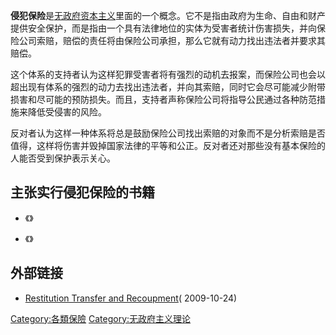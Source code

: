 '''侵犯保险'''是[[无政府资本主义|无政府资本主义]]里面的一个概念。它不是指由政府为生命、自由和财产提供安全保护，而是指由一个具有法律地位的实体为受害者统计伤害损失，并向保险公司索赔，赔偿的责任将由保险公司承担，那么它就有动力找出违法者并要求其赔偿。

这个体系的支持者认为这样犯罪受害者将有强烈的动机去报案，而保险公司也会以超出现有体系的强烈的动力去找出违法者，并向其索赔，同时它会尽可能减少附带损害和尽可能的预防损失。而且，支持者声称保险公司将指导公民通过各种防范措施来降低受侵害的风险。

反对者认为这样一种体系将总是鼓励保险公司找出索赔的对象而不是分析索赔是否值得，这样将伤害并毁掉国家法律的平等和公正。反对者还对那些没有基本保险的人能否受到保护表示关心。

==主张实行侵犯保险的书籍==
*《{{tsl|en|The Market for Liberty|为了自由的市场}}》

*《{{tsl|en|For a New Liberty|为了新自由}}》

==外部链接==
* [https://www.webcitation.org/5kmDEHrKd?url=http://www.geocities.com/johnfkosanke/RTR.htm Restitution Transfer and Recoupment]( 2009-10-24)


[[Category:各類保險|Category:各類保險]]
[[Category:无政府主义理论|Category:无政府主义理论]]
